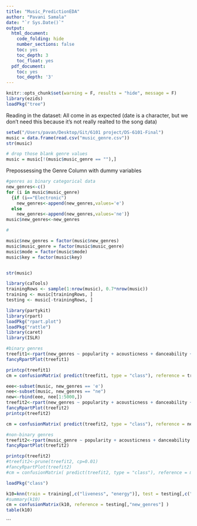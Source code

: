 ```yaml
---
title: "Music_PredictionEDA"
author: "Pavani Samala"
date: "`r Sys.Date()`"
output:
  html_document:
    code_folding: hide
    number_sections: false
    toc: yes
    toc_depth: 3
    toc_float: yes
  pdf_document:
    toc: yes
    toc_depth: '3'
---
```


```r
knitr::opts_chunk$set(warning = F, results = "hide", message = F)
library(ezids)
loadPkg("tree")
```


Reading in the dataset: All come in as expected (date is a character, but we don't need this because it's not really realted to the song data)

```r
setwd("/Users/pavan/Desktop/Git/6101 project/DS-6101-Final")
music = data.frame(read.csv("music_genre.csv"))
str(music)
```

```r
# drop those blank genre values 
music = music[!(music$music_genre == ""),]

```



Prepossessing the Genre Column with dummy variables
```r
#genres as binary categorical data
new_genres<-c()
for (i in music$music_genre) 
  {if (i=="Electronic")
    new_genres<-append(new_genres,values='e')
  else
    new_genres<-append(new_genres,values='ne')}
music$new_genres<-new_genres

#

```

```r
music$new_genres = factor(music$new_genres)
music$music_genre = factor(music$music_genre)
music$mode = factor(music$mode)
music$key = factor(music$key)


str(music)
```


```r
library(caTools)
trainingRows <- sample(1:nrow(music), 0.7*nrow(music))
training <- music[trainingRows, ]
testing <- music[-trainingRows, ]
```



```r
library(partykit)
library(rpart)
loadPkg("rpart.plot")
loadPkg("rattle")
library(caret)
library(ISLR)

#binary genres
treefit1<-rpart(new_genres ~ popularity + acousticness + danceability + energy + key +liveness + loudness + mode + speechiness + valence, data=training,method="class", control = list(maxdepth = 14))
fancyRpartPlot(treefit1)

printcp(treefit1)
cm = confusionMatrix( predict(treefit1, type = "class"), reference = training$new_genres )

```

```r
eee<-subset(music, new_genres == 'e')
nee<-subset(music, new_genres == "ne")
new<-rbind(eee, nee[1:5000,])
treefit2<-rpart(new_genres ~ popularity + acousticness + danceability + energy + key +liveness + loudness + mode + speechiness + valence, data=new, method="class", control = list(maxdepth = 4))
fancyRpartPlot(treefit2)
printcp(treefit2)

cm = confusionMatrix( predict(treefit2, type = "class"), reference = new$new_genres )
```

```r
#non-binary genres
treefit2<-rpart(music_genre ~ popularity + acousticness + danceability + energy + key +liveness + loudness + mode + speechiness + valence, data=training, method="class", control = list(maxdepth = 4))
fancyRpartPlot(treefit2)

printcp(treefit2)
#treefit2<-prune(treefit2, cp=0.01)
#fancyRpartPlot(treefit2)
#cm = confusionMatrix( predict(treefit2, type = "class"), reference = music$music_genre[,"Genre"] )

```


```r
loadPkg("class")

k10=knn(train = training[,c("liveness", "energy")], test = testing[,c("liveness", "energy")], cl=training[,"new_genres"], k=10)
#summary(k10)
cm = confusionMatrix(k10, reference = testing[,"new_genres"] )
table(k10)

```



```